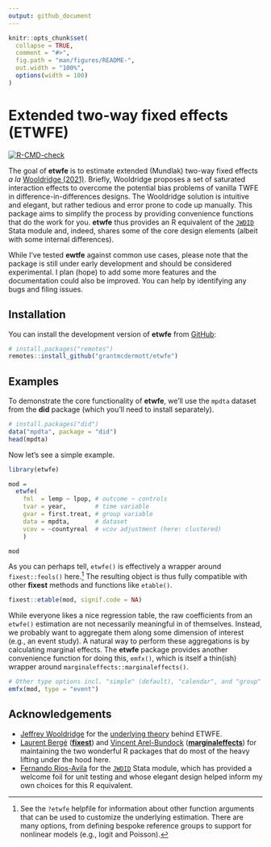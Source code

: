 ```yaml
---
output: github_document
---
```


<!-- README.md is generated from README.Rmd. Please edit that file -->

```r
knitr::opts_chunk$set(
  collapse = TRUE,
  comment = "#>",
  fig.path = "man/figures/README-",
  out.width = "100%",
  options(width = 100)
)
```

# Extended two-way fixed effects (ETWFE)

<!-- badges: start -->
[![R-CMD-check](https://github.com/grantmcdermott/etwfe/actions/workflows/R-CMD-check.yaml/badge.svg)](https://github.com/grantmcdermott/etwfe/actions/workflows/R-CMD-check.yaml)
<!-- badges: end -->

The goal of **etwfe** is to estimate extended (Mundlak) two-way fixed effects _a
la_ [Wooldridge (2021)](https://papers.ssrn.com/sol3/papers.cfm?abstract_id=3906345). 
Briefly, Wooldridge proposes a set of saturated interaction effects to overcome
the potential bias problems of vanilla TWFE in
difference-in-differences designs. The Wooldridge solution is intuitive and
elegant, but rather tedious and error prone to code up manually. This package
aims to simplify the process by providing convenience functions that do the
work for you. **etwfe** thus provides an R equivalent of the 
[`JWDID`](https://ideas.repec.org/c/boc/bocode/s459114.html) Stata module and, 
indeed, shares some of the core design elements (albeit with some internal 
differences).

While I've tested **ewtfe** against common use cases, please note that the package is
still under early development and should be considered experimental. I plan
(hope) to add some more features and the documentation could also be improved.
You can help by identifying any bugs and filing issues.

## Installation

You can install the development version of **etwfe** from 
[GitHub](https://github.com/):

``` r
# install.packages("remotes")
remotes::install_github("grantmcdermott/etwfe")
```

## Examples

To demonstrate the core functionality of **etwfe**, we'll use the `mpdta` 
dataset from the **did** package (which you'll need to install separately).

```r
# install.packages("did")
data("mpdta", package = "did")
head(mpdta)
```

Now let's see a simple example.

```r
library(etwfe)

mod = 
  etwfe(
    fml  = lemp ~ lpop, # outcome ~ controls
    tvar = year,        # time variable
    gvar = first.treat, # group variable
    data = mpdta,       # dataset
    vcov = ~countyreal  # vcov adjustment (here: clustered)
    )

mod
```

As you can perhaps tell, `etwfe()` is effectively a wrapper around 
`fixest::feols()` here.[^1] The resulting object is thus fully compatible with 
other **fixest** methods and functions like `etable()`.

```r
fixest::etable(mod, signif.code = NA)
```

While everyone likes a nice regression table, the raw coefficients from an
`etwfe()` estimation are not necessarily meaningful in of themselves. Instead,
we probably want to aggregate them along some dimension of interest (e.g., an
event study). A natural way to perform these aggregations is by calculating
marginal effects. The **etwfe** package provides another convenience function
for doing this, `emfx()`, which is itself a thin(ish) wrapper around
`marginaleffects::marginaleffects()`.

```r
# Other type options incl. "simple" (default), "calendar", and "group"
emfx(mod, type = "event")
```

## Acknowledgements

- [Jeffrey Wooldridge](https://twitter.com/jmwooldridge) for the [underlying theory](https://papers.ssrn.com/sol3/papers.cfm?abstract_id=3906345) behind ETWFE.
- [Laurent Bergé](https://twitter.com/lrberge) ([**fixest**](https://lrberge.github.io/fixest/)) and [Vincent Arel-Bundock](https://twitter.com/VincentAB) ([**marginaleffects**](https://vincentarelbundock.github.io/marginaleffects)) for maintaining the two wonderful R packages that do most of the heavy lifting under the hood here.
- [Fernando Rios-Avila](https://twitter.com/friosavila) for the [`JWDID`](https://ideas.repec.org/c/boc/bocode/s459114.html) Stata module, which has provided a welcome foil for unit testing and whose elegant design helped inform my own choices for this R equivalent. 

[^1]: See the `?etwfe` helpfile for information about other function arguments 
that can be used to customize the underlying estimation. There are many options,
from defining bespoke reference groups to support for nonlinear models (e.g.,
logit and Poisson).